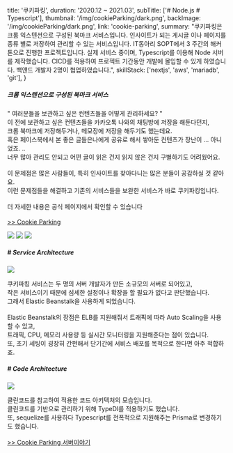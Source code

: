 title: '쿠키파킹',
duration: '2020.12 ~ 2021.03',
subTitle: ['# Node.js # Typescript'],
thumbnail: '/img/cookieParking/dark.png',
backImage: '/img/cookieParking/dark.png',
link: 'cookie-parking',
summary: "쿠키파킹은 크롬 익스텐션으로 구성된 북마크 서비스입니다. 인사이트가 되는 게시글 이나 페이지를 종류 별로 저장하여 관리할 수 있는 서비스입니다. IT동아리 SOPT에서 3 주간의 해커톤으로 진행한 프로젝트입니다. 실제 서비스 중이며, Typescript를 이용해 Node 서버를 제작했습니다. CICD를 적용하여 프로젝트 기간동안 개발에 몰입할 수 있게 하였습니다. 백앤드 개발자 2명이 협업하였습니다.",
skillStack: ['nextjs', 'aws', 'mariadb', 'git'],
}

<div>
        <section>
        <h5 className="quot-title">
                크롬 익스텐션으로 구성된 북마크 서비스
        </h5>
        <p>
                " 여러분들을 보관하고 싶은 컨텐츠들을 어떻게 관리하세요? " <br />
                이 전에 보관하고 싶은 컨텐츠들을 카카오톡 나와의 채팅방에 저장을 해둔다던지, <br />
                크롬 북마크에 저장해두거나, 메모장에 저장을 해두기도 했는데요. <br />
                혹은 페이스북에서 본 좋은 글들은나에게 공유로 해서 쌓아둔 컨텐츠가 장난이 ... 아니었죠. .. <br />
                너무 많아 관리도 안되고 어떤 글이 읽은 건지 읽지 않은 건지 구별하기도 어려웠어요.
                <br /> <br />
                이 문제점은 많은 사람들이, 특히 인사이트를 찾아다니는 많은 분들이 공감하실 것 같아요. <br />
                이런 문제점들을 해결하고 기존의 서비스들을 보완한 서비스가 바로 쿠키파킹입니다.
                <br /> <br />
                더 자세한 내용은 공식 페이지에서 확인할 수 있습니다 <br /> <br />
                <a href="https://linktr.ee/dooribun"> &gt;&gt; Cookie Parking </a>
        </p>
        <div>
                <img src="/img/cookieParking/landing_1.png" />
                <img src="/img/cookieParking/landing_2.png" />
                <img src="/img/cookieParking/landing_3.png" />
        </div>
        </section>
        <section>
        <h5 className="quot-title"># Service Architecture </h5>
        <img src="/img/cookieParking/service_architecture.png" />
        <p>
                쿠키파킹 서비스는 두 명의 서버 개발자가 만든 소규모의 서버로 되어있고, <br />
                작은 서비스이기 때문에 섬세한 설정이나 확장을 할 필요가 없다고 판단했습니다. <br />
                그래서 Elastic Beanstalk을 사용하게 되었습니다.
                <br /> <br />
                Elastic Beanstalk의 장점은 ELB를 지원해줘서 트래픽에 따라 Auto Scaling을 사용할 수 있고, <br />
                트래픽, CPU, 메모리 사용량 등 실시간 모니터링을 지원해준다는 점이 있습니다. <br />
                또, 초기 세팅이 굉장히 간편해서 단기간에 서비스 배포를 목적으로 한다면 아주 적합하죠.
        </p>
        </section>
        <section>
        <h5 className="quot-title"># Code Architecture </h5>
        <img src="/img/cookieParking/code_architecture.png" />
        <p>
                클린코드를 참고하여 적용한 코드 아키텍처의 모습입니다. <br />
                클린코드를 기반으로 관리하기 위해 TypeDI를 적용하기도 했습니다. <br />
                또, sequelize를 사용하다 Typescript를 전폭적으로 지원해주는 Prisma로 변경하기도 했습니다. <br /> <br />
        <a href="https://gngsn.tistory.com/76"> &gt;&gt; Cookie Parking 서버이야기 </a>
        </p>
        </section>
</div>
